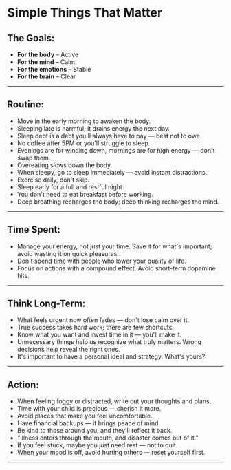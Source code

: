 <Cover
  src="/cover1.jpg"
  alt="Image from the movie Alien - from cosmos.com"
  caption="my home town"
/>
# Simple Things That Matter

## The Goals:

- **For the body** – Active
- **For the mind** – Calm
- **For the emotions** – Stable
- **For the brain** – Clear

---

## Routine:

- Move in the early morning to awaken the body.
- Sleeping late is harmful; it drains energy the next day.
- Sleep debt is a debt you'll always have to pay — best not to owe.
- No coffee after 5PM or you'll struggle to sleep.
- Evenings are for winding down, mornings are for high energy — don't swap them.
- Overeating slows down the body.
- When sleepy, go to sleep immediately — avoid instant distractions.
- Exercise daily, don't skip.
- Sleep early for a full and restful night.
- You don't need to eat breakfast before working.
- Deep breathing recharges the body; deep thinking recharges the mind.

---

## Time Spent:

- Manage your energy, not just your time. Save it for what's important; avoid wasting it on quick pleasures.
- Don't spend time with people who lower your quality of life.
- Focus on actions with a compound effect. Avoid short-term dopamine hits.

---

## Think Long-Term:

- What feels urgent now often fades — don't lose calm over it.
- True success takes hard work; there are few shortcuts.
- Know what you want and invest time in it — you'll make it.
- Unnecessary things help us recognize what truly matters. Wrong decisions help reveal the right ones.
- It's important to have a personal ideal and strategy. What's yours?

---

## Action:

- When feeling foggy or distracted, write out your thoughts and plans.
- Time with your child is precious — cherish it more.
- Avoid places that make you feel uncomfortable.
- Have financial backups — it brings peace of mind.
- Be kind to those around you, and they'll reflect it back.
- "Illness enters through the mouth, and disaster comes out of it."
- If you feel stuck, maybe you just need rest — not to quit.
- When your mood is off, avoid hurting others — reset yourself first.

---
